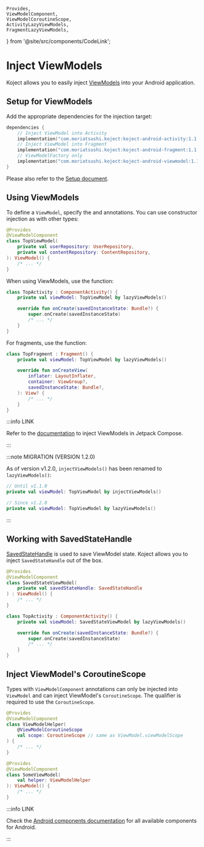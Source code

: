     Provides,
    ViewModelComponent,
    ViewModelCoroutineScope,
    ActivityLazyViewModels,
    FragmentLazyViewModels,
} from '@site/src/components/CodeLink';

# Inject ViewModels
Koject allows you to easily inject [ViewModels](https://developer.android.com/reference/androidx/lifecycle/ViewModel) into your Android application.

## Setup for ViewModels
Add the appropriate dependencies for the injection target:

```kotlin
dependencies {
    // Inject ViewModel into Activity
    implementation("com.moriatsushi.koject:koject-android-activity:1.1.0")
    // Inject ViewModel into Fragment
    implementation("com.moriatsushi.koject:koject-android-fragment:1.1.0")
    // ViewModelFactory only
    implementation("com.moriatsushi.koject:koject-android-viewmodel:1.1.0")
}
```

Please also refer to the [Setup document](/docs/setup).

## Using ViewModels
To define a `ViewModel`, specify the <ViewModelComponent/> and <Provides/> annotations.
You can use constructor injection as with other types:

```kotlin
@Provides
@ViewModelComponent
class TopViewModel(
    private val userRepository: UserRepository,
    private val contentRepository: ContentRepository,
): ViewModel() {
    /* ... */
}
```

When using ViewModels, use the <ActivityLazyViewModels/> function:

```kotlin
class TopActivity : ComponentActivity() {
    private val viewModel: TopViewModel by lazyViewModels()

    override fun onCreate(savedInstanceState: Bundle?) {
        super.onCreate(savedInstanceState)
        /* ... */
    }
}
```

For fragments, use the <FragmentLazyViewModels/> function:

```kotlin
class TopFragment : Fragment() {
    private val viewModel: TopViewModel by lazyViewModels()

    override fun onCreateView(
        inflater: LayoutInflater,
        container: ViewGroup?,
        savedInstanceState: Bundle?,
    ): View? {
        /* ... */
    }
}
```

:::info LINK

Refer to the [documentation](/docs/compose/viewmodel) to inject ViewModels in Jetpack Compose.

:::

:::note MIGRATION (VERSION 1.2.0)

As of version v1.2.0, `injectViewModels()` has been renamed to `lazyViewModels()`:

```kotlin
// Until v1.1.0
private val viewModel: TopViewModel by injectViewModels()

// Since v1.2.0
private val viewModel: TopViewModel by lazyViewModels()
```
:::

## Working with SavedStateHandle
[SavedStateHandle](https://developer.android.com/reference/androidx/lifecycle/SavedStateHandle) is used to save ViewModel state.
Koject allows you to inject `SavedStateHandle` out of the box.

```kotlin
@Provides
@ViewModelComponent
class SavedStateViewModel(
    private val savedStateHandle: SavedStateHandle
) : ViewModel() {
    /* ... */
}
```
```kotlin
class TopActivity : ComponentActivity() {
    private val viewModel: SavedStateViewModel by lazyViewModels()

    override fun onCreate(savedInstanceState: Bundle?) {
        super.onCreate(savedInstanceState)
        /* ... */
    }
}
```

## Inject ViewModel's CoroutineScope
Types with `ViewModelComponent` annotations can only be injected into `ViewModel` and can inject ViewModel's `CoroutineScope`.
The <ViewModelCoroutineScope/> qualifier is required to use the `CoroutineScope`.

```kotlin
@Provides
@ViewModelComponent
class ViewModelHelper(
    @ViewModelCoroutineScope
    val scope: CoroutineScope // same as ViewModel.viewModelScope
) {
    /* ... */
}

@Provides
@ViewModelComponent
class SomeViewModel(
    val helper: ViewModelHelper
): ViewModel() {
    /* ... */
}
```

:::info LINK

Check the [Android components documentation](/docs/android/components) for all available components for Android.

:::
